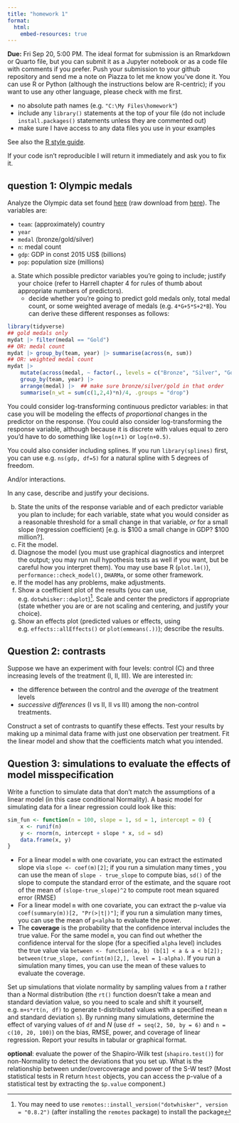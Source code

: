 ```yaml
---
title: "homework 1"
format:
  html:
    embed-resources: true
---
```


**Due:** Fri Sep 20, 5:00 PM. The ideal format for submission is an Rmarkdown or Quarto file, but you can submit it as a Jupyter notebook or as a code file with comments if you prefer. Push your submission to your github repository and send me a note on Piazza to let me know you've done it. You can use R or Python (although the instructions below are R-centric); if you want to use any other language, please check with me first.

* no absolute path names (e.g. `"C:\My Files\homework"`)
* include any `library()` statements at the top of your file (do not include `install.packages()` statements unless they are commented out)
* make sure I have access to any data files you use in your examples

See also the [R style guide](https://bbolker.github.io/stats720/R_style.html).

If your code isn't reproducible I will return it immediately and ask you to fix it.

## question 1: Olympic medals

Analyze the Olympic data set found [here](https://github.com/bbolker/stats720/blob/main/data/olymp1.csv) (raw download from [here](https://raw.githubusercontent.com/bbolker/stats720/main/data/olymp1.csv)).  The variables are:

- `team`: (approximately) country 
- `year`
- `medal` (bronze/gold/silver)
- `n`: medal count
- `gdp`: GDP in const 2015 US$ (billions)
- `pop`: population size (millions)

<!-- Pick a data set **for which you think you understand the predictors and response variables well enough to interpret the results in real-world terms**; for example, you might pick data predicting crime rates or housing prices or incomes, for which most people living in modern society have some intuition (e.g., "0.1 fewer murders per year per million people, per million dollars invested in crime prevention" could be judged to be a small effect).

Pick a data set that seems appropriate for linear regression (e.g., there is one continuous variable in the data set that can be sensibly chosen as the dependent/response variable).

Some places to look for interesting data: `?datasets` in base R; the `faraway` or `mlbench` package (although the latter has only a few continuous-response, regression-type data sets; more are about classification). (Faraway recommends the data sets `swiss` [response: `Fertility`]; `rock` [response: `perm`]; `mtcars` [response: `mpg`]; `attitude` [response: `rating`]; `prostate` [response: `lpsa`]; and `teengamb` [response: `gamble`]).

-->

a. State which possible predictor variables you're going to include; justify your choice (refer to Harrell chapter 4 for rules of thumb about appropriate numbers of predictors). 
   * decide whether you're going to predict gold medals only, total medal count, or some weighted average of medals (e.g. `4*G+5*S+2*B`). You can derive these different responses as follows:
   
```r
library(tidyverse)
## gold medals only
mydat |> filter(medal == "Gold")
## OR: medal count
mydat |> group_by(team, year) |> summarise(across(n, sum))
## OR: weighted medal count
mydat |> 
    mutate(across(medal, ~ factor(., levels = c("Bronze", "Silver", "Gold")))) |>
    group_by(team, year) |>
    arrange(medal) |>  ## make sure bronze/silver/gold in that order
    summarise(n_wt = sum(c(1,2,4)*n)/4, .groups = "drop")
```

You could consider log-transforming continuous predictor variables: in that case you will be modeling the effects of *proportional* changes in the predictor on the response. (You could also consider log-transforming the response variable, although because it is discrete with values equal to zero you'd have to do something like `log(n+1)` or `log(n+0.5)`.

You could also consider including splines. If you run `library(splines)` first, you can use e.g. `ns(gdp, df=5)` for a natural spline with 5 degrees of freedom.

And/or interactions.

In any case, describe and justify your decisions.

b. State the units of the response variable and of each predictor variable you plan to include; for each variable, state what you would consider as a reasonable threshold for a small change in that variable, *or* for a small slope (regression coefficient) [e.g. is $100 a small change in GDP? $100 million?].
c. Fit the model.
d. Diagnose the model (you must use graphical diagnostics and interpret the output; you may run null hypothesis tests as well if you want, but be careful how you interpret them). You may use base R (`plot.lm()`), `performance::check_model()`, `DHARMa`, or some other framework.
e. If the model has any problems, make adjustments.
f. Show a coefficient plot of the results (you can use, e.g. `dotwhisker::dwplot`)[^1]. Scale and center the predictors if appropriate (state whether you are or are not scaling and centering, and justify your choice).  
g. Show an effects plot (predicted values or effects, using e.g. `effects::allEffects()` or `plot(emmeans(.))`); describe the results.

[^1]: You may need to use `remotes::install_version("dotwhisker", version = "0.8.2")` (after installing the `remotes` package) to install the package

## Question 2: contrasts

Suppose we have an experiment with four levels: control (C) and three increasing levels of the treatment (I, II, III).  We are interested in:

* the difference between the control and the *average* of the treatment levels
* *successive differences* (I vs II, II vs III) among the non-control treatments.

Construct a set of contrasts to quantify these effects. Test your results by making up a minimal data frame with just one observation per treatment. Fit the linear model and show that the coefficients match what you intended.

## Question 3: simulations to evaluate the effects of model misspecification

Write a function to simulate data that don't match the assumptions of a linear model (in this case conditional Normality). A basic model for simulating data for a linear regression could look like this:

```r
sim_fun <- function(n = 100, slope = 1, sd = 1, intercept = 0) {
    x <- runif(n)
    y <- rnorm(n, intercept + slope * x, sd = sd)
    data.frame(x, y)
}
```

* For a linear model `m` with one covariate, you can extract the estimated slope via `slope <- coef(m)[2]`; if you run a simulation many times , you can use the mean of `slope - true_slope` to compute bias, `sd()` of the slope to compute the standard error of the estimate, and the square root of the mean of `(slope-true_slope)^2` to compute root mean squared error (RMSE)
* For a linear model `m` with one covariate, you can extract the p-value via `coef(summary(m))[2, "Pr(>|t|)"]`; if you run a simulation many times, you can use the mean of `p<alpha` to evaluate the power.
* The **coverage** is the probability that the confidence interval includes the true value.  For the same model `m`, you can find out whether the confidence interval for the slope (for a specified `alpha` level) includes the true value via `between <- function(a, b) (b[1] < a & a < b[2]); between(true_slope, confint(m)[2,], level = 1-alpha)`. If you run a simulation many times, you can use the mean of these values to evaluate the coverage.

Set up simulations that violate normality by sampling values from a $t$ rather than a Normal distribution (the `rt()` function doesn't take a mean and standard deviation value, so you need to scale and shift it yourself, e.g. `m+s*rt(n, df)` to generate t-distributed values with a specified mean `m` and standard deviation `s`). By running many simulations, determine the effect of varying values of `df` and $N$ (use `df = seq(2, 50, by = 6)` and `n = c(10, 20, 100)`) on the bias, RMSE, power, and coverage of linear regression. Report your results in tabular or graphical format.

**optional**: evaluate the power of the Shapiro-Wilk test (`shapiro.test()`) for non-Normality to detect the deviations that you set up. What is the relationship between under/overcoverage and power of the S-W test? (Most statistical tests in R return `htest` objects, you can access the p-value of a statistical test by extracting the `$p.value` component.) 
